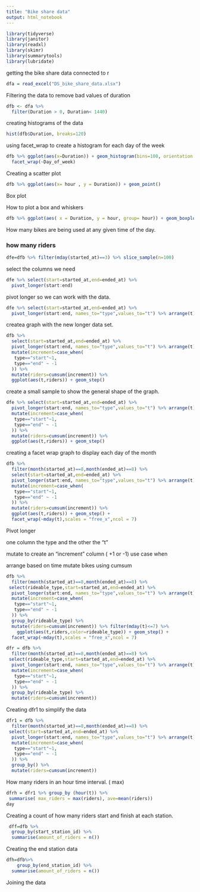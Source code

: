 ---
title: "Bike share data"
output: html_notebook
---

```{r}
library(tidyverse)
library(janitor)
library(readxl)
library(skimr)
library(summarytools)
library(lubridate)
```

getting the bike share data connected to r
```{r}
dfa = read_excel("DS_bike_share_data.xlsx")
```

Filtering the data to remove bad values of duration

```{r}
dfb <- dfa %>%
  filter(Duration > 0, Duration< 1440)
```

creating histograms of the data

```{r}
hist(dfb$Duration, breaks=120)
```
using facet_wrap to create a histogram for each day of the week

```{r}
dfb %>% ggplot(aes(x=Duration)) + geom_histogram(bins=100, orientation = "x") +
  facet_wrap(~Day_of_week)
```
Creating a scatter plot

```{r}
dfb %>% ggplot(aes(x= hour , y = Duration)) + geom_point()
```
Box plot

How to plot a box and whiskers
```{r}
dfb %>% ggplot(aes( x = Duration, y = hour, group= hour)) + geom_boxplot()
```

How many bikes are being used at any given time of the day.

### how many riders
```{r}
dfe=dfb %>% filter(mday(started_at)==3) %>% slice_sample(n=100)
```

select the columns we need 
```{r}
dfe %>% select(start=started_at,end=ended_at) %>%
  pivot_longer(start:end) 
```
pivot longer so we can work with the data.
```{r}
dfe %>% select(start=started_at,end=ended_at) %>%
  pivot_longer(start:end, names_to="type",values_to="t") %>% arrange(t)
```
createa  graph with the new longer data set.

```{r}
dfb %>% 
  select(start=started_at,end=ended_at) %>%
  pivot_longer(start:end, names_to="type",values_to="t") %>% arrange(t) %>%
  mutate(increment=case_when(
   type=="start"~1,
   type=="end" ~ -1
  )) %>%
  mutate(riders=cumsum(increment)) %>% 
  ggplot(aes(t,riders)) + geom_step() 
```
create a small sample to show the general shape of the graph.


```{r}
dfe %>% select(start=started_at,end=ended_at) %>%
  pivot_longer(start:end, names_to="type",values_to="t") %>% arrange(t) %>%
  mutate(increment=case_when(
   type=="start"~1,
   type=="end" ~ -1
  )) %>%
  mutate(riders=cumsum(increment)) %>% 
  ggplot(aes(t,riders)) + geom_step()
```
creating a facet wrap graph to display each day of the month


```{r}
dfb %>% 
  filter(month(started_at)==8,month(ended_at)==8) %>%
  select(start=started_at,end=ended_at) %>%
  pivot_longer(start:end, names_to="type",values_to="t") %>% arrange(t) %>%
  mutate(increment=case_when(
   type=="start"~1,
   type=="end" ~ -1
  )) %>%
  mutate(riders=cumsum(increment)) %>% 
  ggplot(aes(t,riders)) + geom_step() +
  facet_wrap(~mday(t),scales = "free_x",ncol = 7)
```

Pivot longer

one column the type and the other the "t"

mutate to create an "increment" column ( +1 or -1)
use case when

arrange based on time 
mutate bikes using cumsum

```{r}
dfb %>% 
  filter(month(started_at)==8,month(ended_at)==8) %>%
 select(rideable_type,start=started_at,end=ended_at) %>%
  pivot_longer(start:end, names_to="type",values_to="t") %>% arrange(t) %>%
  mutate(increment=case_when(
   type=="start"~1,
   type=="end" ~ -1
  )) %>%
  group_by(rideable_type) %>%
  mutate(riders=cumsum(increment)) %>% filter(mday(t)<=7) %>%
    ggplot(aes(t,riders,color=rideable_type)) + geom_step() +
  facet_wrap(~mday(t),scales = "free_x",ncol = 7)
```
```{r}
dfr = dfb %>% 
  filter(month(started_at)==8,month(ended_at)==8) %>%
 select(rideable_type,start=started_at,end=ended_at) %>%
  pivot_longer(start:end, names_to="type",values_to="t") %>% arrange(t) %>%
  mutate(increment=case_when(
   type=="start"~1,
   type=="end" ~ -1
  )) %>%
  group_by(rideable_type) %>%
  mutate(riders=cumsum(increment))
```

Creating dfr1 to simplify the data

```{r}
dfr1 = dfb %>% 
  filter(month(started_at)==8,month(ended_at)==8) %>%
 select(start=started_at,end=ended_at) %>%
  pivot_longer(start:end, names_to="type",values_to="t") %>% arrange(t) %>%
  mutate(increment=case_when(
   type=="start"~1,
   type=="end" ~ -1
  )) %>%
  group_by() %>%
  mutate(riders=cumsum(increment))
```

How many riders in an hour time interval. ( max)

```{r}
dfrh = dfr1 %>% group_by (hour(t)) %>%
 summarise( max_riders = max(riders), ave=mean(riders))
day
```
Creating a count of how many riders start and finish at each station.
```{r}
 dff=dfb %>%
  group_by(start_station_id) %>%
  summarise(amount_of_riders = n())
```

Creating the end station data

```{r}
dfh=dfb%>%
    group_by(end_station_id) %>%
  summarise(amount_of_riders = n())
```

Joining the data

```{r}

```


